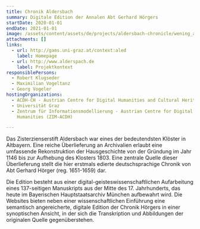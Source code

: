```yaml
---
title: Chronik Aldersbach
summary: Digitale Edition der Annalen Abt Gerhard Hörgers
startDate: 2020-01-01
endDate: 2021-01-01
image: /assets/content/assets/de/projects/aldersbach-chronicle/wening_aldersbach2.png
attachments: []
links:
  - url: http://gams.uni-graz.at/context:aled
    label: Homepage
  - url: http://www.alderspach.de
    label: Projektkontext
responsiblePersons:
  - Robert Klugseder
  - Maximilian Vogeltanz
  - Georg Vogeler
hostingOrganizations:
  - ACDH-CH - Austrian Centre for Digital Humanities and Cultural Heritage
  - Universität Graz
  - Zentrum für Informationsmodellierung - Austrian Centre for Digital
    Humanities (ZIM-ACDH)

---
```

Das Zisterzienserstift Aldersbach war eines der bedeutendsten Klöster in Altbayern. Eine reiche Überlieferung an Archivalien erlaubt eine umfassende Rekonstruktion der Hausgeschichte von der Gründung im Jahr 1146 bis zur Aufhebung des Klosters 1803. Eine zentrale Quelle dieser Überlieferung stellt die hier erstmals edierte deutschsprachige Chronik von Abt Gerhard Hörger (reg. 1651-1659) dar.

Die Edition besteht aus einer digital-geisteswissenschaftlichen Aufarbeitung eines 137-seitigen Manuskripts aus der Mitte des 17. Jahrhunderts, das heute im Bayerischen Hauptstaatsarchiv München aufbewahrt wird. Die Websites bieten neben einer wissenschaftlichen Einführung eine semantisch angereicherte, digitale Edition der Chronik Hörgers in einer synoptischen Ansicht, in der sich die Transkription und Abbildungen der originalen Quelle gegenüberstehen.
